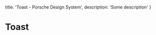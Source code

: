 
  title: 'Toast - Porsche Design System',
  description: 'Some description'
}

# Toast <ComponentStatus tagName="p-toast"></ComponentStatus>

<ComponentApi tagName="p-toast" />